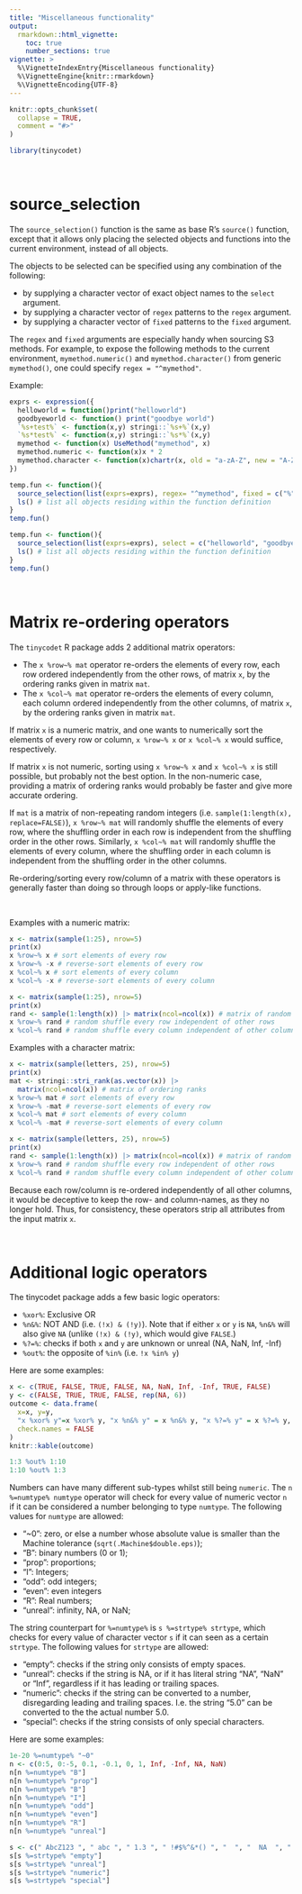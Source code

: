 ---
title: "Miscellaneous functionality"
output:
  rmarkdown::html_vignette:
    toc: true
    number_sections: true
vignette: >
  %\VignetteIndexEntry{Miscellaneous functionality}
  %\VignetteEngine{knitr::rmarkdown}
  %\VignetteEncoding{UTF-8}
---

```{r, include = FALSE}
knitr::opts_chunk$set(
  collapse = TRUE,
  comment = "#>"
)
```

```{r setup}
library(tinycodet)
```


&nbsp;



# source_selection

The `source_selection()` function is the same as base R's `source()` function, except that it allows only placing the selected objects and functions into the current environment, instead of all objects.

The objects to be selected can be specified using any combination of the following:

 - by supplying a character vector of exact object names to the `select` argument.
 - by supplying a character vector of `regex` patterns to the `regex` argument.
 - by supplying a character vector of `fixed` patterns to the `fixed` argument.

The `regex` and `fixed` arguments are especially handy when sourcing S3 methods. For example, to expose the following methods to the current environment,
`mymethod.numeric()` and `mymethod.character()` from generic `mymethod()`,
one could specify `regex = "^mymethod"`.

Example:

```{r}
exprs <- expression({
  helloworld = function()print("helloworld")
  goodbyeworld <- function() print("goodbye world")
  `%s+test%` <- function(x,y) stringi::`%s+%`(x,y)
  `%s*test%` <- function(x,y) stringi::`%s*%`(x,y)
  mymethod <- function(x) UseMethod("mymethod", x)
  mymethod.numeric <- function(x)x * 2
  mymethod.character <- function(x)chartr(x, old = "a-zA-Z", new = "A-Za-z")
})

temp.fun <- function(){
  source_selection(list(exprs=exprs), regex= "^mymethod", fixed = c("%", ":="))
  ls() # list all objects residing within the function definition
}
temp.fun()

temp.fun <- function(){
  source_selection(list(exprs=exprs), select = c("helloworld", "goodbyeworld"))
  ls() # list all objects residing within the function definition
}
temp.fun()

```


&nbsp;


# Matrix re-ordering operators

The `tinycodet` R package adds 2 additional matrix operators:

 - The `x %row~% mat` operator  re-orders the elements of every row, each row ordered independently from the other rows, of matrix `x`, by the ordering ranks given in matrix `mat`.
 - The `x %col~% mat` operator re-orders the elements of every column, each column ordered independently from the other columns, of matrix `x`, by the ordering ranks given in matrix `mat`.
 
If matrix `x` is a numeric matrix, and one wants to numerically sort the elements of every row or column, `x %row~% x` or `x %col~% x` would suffice, respectively.

If matrix `x` is not numeric, sorting using `x %row~% x` and `x %col~% x` is still possible, but probably not the best option. In the non-numeric case, providing a matrix of ordering ranks would probably be faster and give more accurate ordering.

If `mat` is a matrix of non-repeating random integers (i.e. `sample(1:length(x), replace=FALSE)`), `x %row~% mat` will randomly shuffle the elements of every row, where the shuffling order in each row is independent from the shuffling order in the other rows. Similarly, `x %col~% mat` will randomly shuffle the elements of every column, where the shuffling order in each column is independent from the shuffling order in the other columns.

Re-ordering/sorting every row/column of a matrix with these operators is generally faster than doing so through loops or apply-like functions.

&nbsp;

Examples with a numeric matrix:

```{r}
x <- matrix(sample(1:25), nrow=5)
print(x)
x %row~% x # sort elements of every row
x %row~% -x # reverse-sort elements of every row
x %col~% x # sort elements of every column
x %col~% -x # reverse-sort elements of every column

x <- matrix(sample(1:25), nrow=5)
print(x)
rand <- sample(1:length(x)) |> matrix(ncol=ncol(x)) # matrix of random integers
x %row~% rand # random shuffle every row independent of other rows
x %col~% rand # random shuffle every column independent of other columns
```


Examples with a character matrix:

```{r}
x <- matrix(sample(letters, 25), nrow=5)
print(x)
mat <- stringi::stri_rank(as.vector(x)) |>
  matrix(ncol=ncol(x)) # matrix of ordering ranks
x %row~% mat # sort elements of every row
x %row~% -mat # reverse-sort elements of every row
x %col~% mat # sort elements of every column
x %col~% -mat # reverse-sort elements of every column

x <- matrix(sample(letters, 25), nrow=5)
print(x)
rand <- sample(1:length(x)) |> matrix(ncol=ncol(x)) # matrix of random integers
x %row~% rand # random shuffle every row independent of other rows
x %col~% rand # random shuffle every column independent of other columns
```

Because each row/column is re-ordered independently of all other columns, it would be deceptive to keep the row- and column-names, as they no longer hold. Thus, for consistency, these operators strip all attributes from the input matrix `x`.

&nbsp;

# Additional logic operators

The tinycodet package adds a few basic logic operators:

 - `%xor%`: Exclusive OR
 - `%n&%`: NOT AND (i.e. `(!x) & (!y)`). Note that if either `x` or `y` is `NA`, `%n&%` will also give `NA` (unlike `(!x) & (!y)`, which would give `FALSE`.)
 - `%?=%`: checks if both `x` and `y` are unknown or unreal (NA, NaN, Inf, -Inf)
 - `%out%`: the opposite of `%in%` (i.e. `!x %in% y`)

Here are some examples:

```{r}
x <- c(TRUE, FALSE, TRUE, FALSE, NA, NaN, Inf, -Inf, TRUE, FALSE)
y <- c(FALSE, TRUE, TRUE, FALSE, rep(NA, 6))
outcome <- data.frame(
  x=x, y=y,
  "x %xor% y"=x %xor% y, "x %n&% y" = x %n&% y, "x %?=% y" = x %?=% y,
  check.names = FALSE
)
knitr::kable(outcome)

1:3 %out% 1:10
1:10 %out% 1:3
```



Numbers can have many different sub-types whilst still being `numeric`. The `n %=numtype% numtype` operator will check for every value of numeric vector `n` if it can be considered a number belonging to type `numtype`. The following values for `numtype` are allowed:

 - "~0": zero, or else a number whose absolute value is smaller than the Machine tolerance (`sqrt(.Machine$double.eps)`);
 - "B": binary numbers (0 or 1);
 - "prop": proportions;
 - "I": Integers;
 - "odd": odd integers;
 - "even": even integers
 - "R": Real numbers;
 - "unreal": infinity, NA, or NaN;

The string counterpart for `%=numtype%` is `s %=strtype% strtype`, which checks for every value of character vector `s` if it can seen as a certain `strtype`. The following values for `strtype` are allowed:

 - "empty": checks if the string only consists of empty spaces.
 - "unreal": checks if the string is NA, or if it has literal string "NA", "NaN" or "Inf", regardless if it has leading or trailing spaces.
 - "numeric": checks if the string can be converted to a number, disregarding leading and trailing spaces. I.e. the string "5.0" can be converted to the the actual number 5.0.
 - "special": checks if the string consists of only special characters.

Here are some examples:

```{r}

1e-20 %=numtype% "~0"
n <- c(0:5, 0:-5, 0.1, -0.1, 0, 1, Inf, -Inf, NA, NaN)
n[n %=numtype% "B"]
n[n %=numtype% "prop"]
n[n %=numtype% "B"]
n[n %=numtype% "I"]
n[n %=numtype% "odd"]
n[n %=numtype% "even"]
n[n %=numtype% "R"]
n[n %=numtype% "unreal"]

s <- c(" AbcZ123 ", " abc ", " 1.3 ", " !#$%^&*() ", "  ", "  NA  ", "  NaN  ", " Inf ")
s[s %=strtype% "empty"]
s[s %=strtype% "unreal"]
s[s %=strtype% "numeric"]
s[s %=strtype% "special"]
```


&nbsp;



